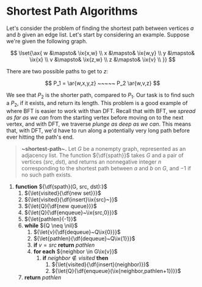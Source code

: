 

# Shortest Path Algorithms


Let's consider the problem of finding the shortest path between vertices ${a}$ and ${b}$ given an edge list. Let's start by considering an example. Suppose we're given the following graph.

<Grid cols={2}>
<Graph data={[
	{link:['w', 'x']},
	{link:['x', 'y']},
	{link:['y', 'z']},
	{link:['v', 'z']},
	{link:['v', 'w']},
]}
id={`spf1`}
repulsion={0.3}
collisionRadius={15}
edgeLength={12}
straightEdges={true}
scale={50}
width={100}
height={55}/>

$$
	\lset{\ax{
		w &\mapsto& \ix{x,w} \\ 
		x &\mapsto& \ix{w,y} \\
		y &\mapsto& \ix{x} \\ 
		v &\mapsto& \ix{z,w} \\
		z &\mapsto& \ix{v} \\
	}}
$$

</Grid>

There are two possible paths to get to ${z:}$

$$
	P_1 = \ar{w,x,y,z} ~~~~~ P_2 \ar{w,v,z}
$$

We see that ${P_2}$  is the shorter path, compared to ${P_1.}$ Our task is to find such a ${P_2,}$ if it exists, and return its length. This problem is a good example of where BFT is easier to work with than DFT. Recall that with BFT, we _spread as far as we can_ from the starting vertex before moving on to the next vertex, and with DFT, we traverse _plunge as deep as we can_. This means that, with DFT, we'd have to run along a potentially very long path before ever hitting the path's end.

<Algo>

> __~shortest-path~.__ Let ${G}$ be a nonempty graph, represented as an adjacency list. The function ${\df{spath}}$ takes ${G}$ and a pair of vertices ${(src,dst),}$ and returns an nonnegative integer ${n}$ corresponding to the shortest path between ${a}$ and ${b}$ on ${G,}$ and ${-1}$ if no such path exists.

1. __function__ ${\df{spath}(G, src, dst):}$
	1. ${\let{visited}{\df{new set}}}$
	2. ${\let{visited}{\df{insert}\ix{src}~}}$
	2. ${\let{Q}{\df{new queue}}}$
	3. ${\let{Q}{\df{enqueue}~\ix{src,0}}}$
	4. ${\let{pathlen}{-1}}$
	5. __while__ ${Q \neq \nil}$
		1. ${\let{v}{\df{dequeue}~Q\ix{0}}}$
		2. ${\let{pathlen}{\df{dequeue}~Q\ix{1}}}$
		3. __if__  ${v = src}$ __return__ ${pathlen}$
		4. __for each__ ${neighbor \in G\ix{v}}$
			1. __if__ ${neighbor \notin visited}$ __then__
				1. ${\let{visited}{\df{insert}(neighbor)}}$
				2. ${\let{Q}{\df{enqueue}(\ix{neighbor,pathlen+1})}}$
	6. __return__ ${pathlen}$

</Algo>







